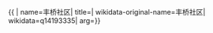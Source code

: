 {{ {{{1|PRC admin/showdata}}}|
name=丰桥社区|
title=|
wikidata-original-name=丰桥社区|
wikidata=q14193335|
arg={{{arg|}}}}}